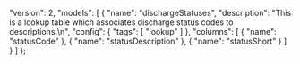   "version": 2,
  "models": [
    {
      "name": "dischargeStatuses",
      "description": "This is a lookup table which associates discharge status codes to descriptions.\n",
      "config": {
        "tags": [
          "lookup"
        ]
      },
      "columns": [
        {
          "name": "statusCode"
        },
        {
          "name": "statusDescription"
        },
        {
          "name": "statusShort"
        }
      ]
    }
  ]
};
